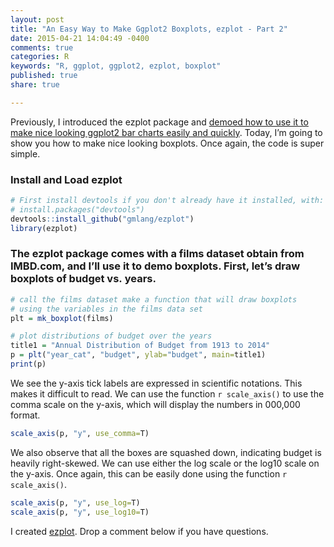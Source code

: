 ```yaml
---
layout: post
title: "An Easy Way to Make Ggplot2 Boxplots, ezplot - Part 2"
date: 2015-04-21 14:04:49 -0400
comments: true
categories: R
keywords: "R, ggplot, ggplot2, ezplot, boxplot"
published: true
share: true

---
```


Previously, I introduced the ezplot package and [demoed how to use it to make nice looking ggplot2 bar charts easily and quickly](http://masterr.org/r/an-easy-way-to-make-ggplot2-plots-ezplot-part1/).   Today, I'm going to show you how to make nice looking boxplots. Once again, the code is super simple.

### Install and Load ezplot
```r
# First install devtools if you don't already have it installed, with:
# install.packages("devtools")
devtools::install_github("gmlang/ezplot")
library(ezplot)
```

### The ezplot package comes with a films dataset obtain from IMBD.com, and I'll use it to demo boxplots. First, let's draw boxplots of budget vs. years. 
```r
# call the films dataset make a function that will draw boxplots 
# using the variables in the films data set
plt = mk_boxplot(films)

# plot distributions of budget over the years
title1 = "Annual Distribution of Budget from 1913 to 2014"
p = plt("year_cat", "budget", ylab="budget", main=title1)
print(p)
```

We see the y-axis tick labels are expressed in scientific notations. This makes it difficult to read. We can use the function `r scale_axis()` to use the comma scale on the y-axis, which will display the numbers in 000,000 format.
```r
scale_axis(p, "y", use_comma=T)
```

We also observe that all the boxes are squashed down, indicating budget is heavily right-skewed. We can use either the log scale or the log10 scale on the y-axis. Once again, this can be easily done using the function `r scale_axis()`.
```r
scale_axis(p, "y", use_log=T)
scale_axis(p, "y", use_log10=T)
```

I created [ezplot](https://github.com/gmlang/ezplot). Drop a comment below if you have questions.